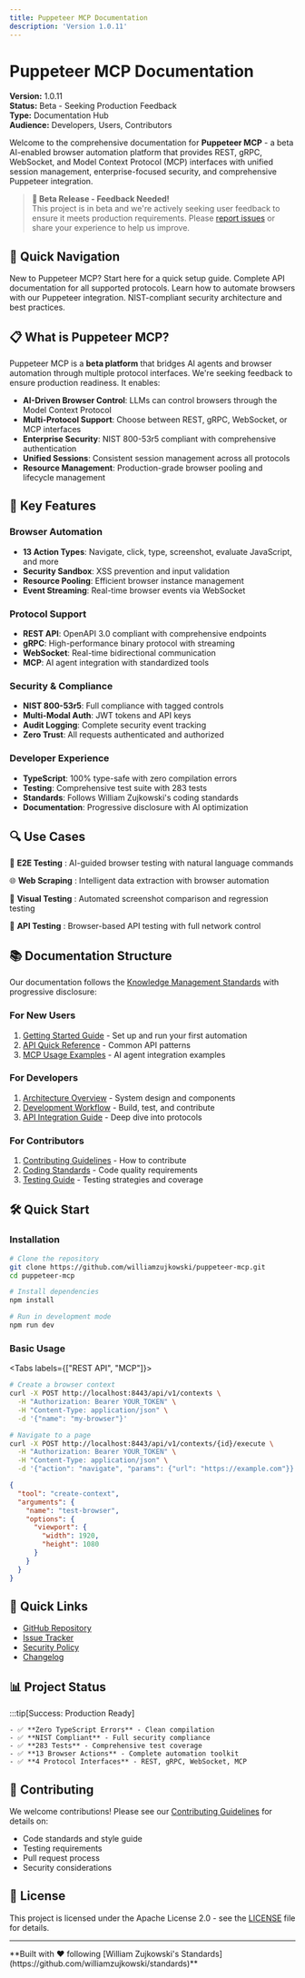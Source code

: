 ```yaml
---
title: Puppeteer MCP Documentation
description: 'Version 1.0.11'
---
```



# Puppeteer MCP Documentation

**Version:** 1.0.11  
**Status:** Beta - Seeking Production Feedback  
**Type:** Documentation Hub  
**Audience:** Developers, Users, Contributors

Welcome to the comprehensive documentation for **Puppeteer MCP** - a beta AI-enabled browser
automation platform that provides REST, gRPC, WebSocket, and Model Context Protocol (MCP) interfaces
with unified session management, enterprise-focused security, and comprehensive Puppeteer
integration.

> **🔔 Beta Release - Feedback Needed!**  
> This project is in beta and we're actively seeking user feedback to ensure it meets production
> requirements. Please [report issues](https://github.com/williamzujkowski/puppeteer-mcp/issues) or
> share your experience to help us improve.

## 🚀 Quick Navigation

<CardGrid>
  <Card title="Getting Started" icon="🚀" href="/puppeteer-mcp/quickstart/" linkText="Quick Start Guide →">
    New to Puppeteer MCP? Start here for a quick setup guide.
  </Card>

  <Card title="API Reference" icon="🔌" href="/puppeteer-mcp/quick-reference/api-cheatsheet" linkText="API Documentation →">
    Complete API documentation for all supported protocols.
  </Card>

  <Card title="Browser Automation" icon="🤖" href="/puppeteer-mcp/guides/browser-automation" linkText="Automation Guide →">
    Learn how to automate browsers with our Puppeteer integration.
  </Card>

  <Card title="Security" icon="🛡️" href="/puppeteer-mcp/architecture/security" linkText="Security Documentation →">
    NIST-compliant security architecture and best practices.
  </Card>
</CardGrid>

## 📋 What is Puppeteer MCP?

Puppeteer MCP is a **beta platform** that bridges AI agents and browser automation through multiple
protocol interfaces. We're seeking feedback to ensure production readiness. It enables:

- **AI-Driven Browser Control**: LLMs can control browsers through the Model Context Protocol
- **Multi-Protocol Support**: Choose between REST, gRPC, WebSocket, or MCP interfaces
- **Enterprise Security**: NIST 800-53r5 compliant with comprehensive authentication
- **Unified Sessions**: Consistent session management across all protocols
- **Resource Management**: Production-grade browser pooling and lifecycle management

## 🎯 Key Features

### Browser Automation

- **13 Action Types**: Navigate, click, type, screenshot, evaluate JavaScript, and more
- **Security Sandbox**: XSS prevention and input validation
- **Resource Pooling**: Efficient browser instance management
- **Event Streaming**: Real-time browser events via WebSocket

### Protocol Support

- **REST API**: OpenAPI 3.0 compliant with comprehensive endpoints
- **gRPC**: High-performance binary protocol with streaming
- **WebSocket**: Real-time bidirectional communication
- **MCP**: AI agent integration with standardized tools

### Security & Compliance

- **NIST 800-53r5**: Full compliance with tagged controls
- **Multi-Modal Auth**: JWT tokens and API keys
- **Audit Logging**: Complete security event tracking
- **Zero Trust**: All requests authenticated and authorized

### Developer Experience

- **TypeScript**: 100% type-safe with zero compilation errors
- **Testing**: Comprehensive test suite with 283 tests
- **Standards**: Follows William Zujkowski's coding standards
- **Documentation**: Progressive disclosure with AI optimization

## 🔍 Use Cases

<CardGrid>

🧪 **E2E Testing** : AI-guided browser testing with natural language commands

🌐 **Web Scraping** : Intelligent data extraction with browser automation

📸 **Visual Testing** : Automated screenshot comparison and regression testing

🔌 **API Testing** : Browser-based API testing with full network control

</CardGrid>

## 📚 Documentation Structure

Our documentation follows the
[Knowledge Management Standards](https://github.com/williamzujkowski/standards/blob/master/docs/standards/KNOWLEDGE_MANAGEMENT_STANDARDS.md)
with progressive disclosure:

### For New Users

1. [Getting Started Guide](/puppeteer-mcp/quickstart/index.md) - Set up and run your first
   automation
2. [API Quick Reference](/puppeteer-mcp/quick-reference/api-cheatsheet.md) - Common API patterns
3. [MCP Usage Examples](/puppeteer-mcp/guides/mcp-usage-examples.md) - AI agent integration examples

### For Developers

1. [Architecture Overview](/puppeteer-mcp/architecture/overview.md) - System design and components
2. [Development Workflow](/puppeteer-mcp/development/workflow.md) - Build, test, and contribute
3. [API Integration Guide](/puppeteer-mcp/guides/api-integration.md) - Deep dive into protocols

### For Contributors

1. [Contributing Guidelines](/puppeteer-mcp/contributing.md) - How to contribute
2. [Coding Standards](/puppeteer-mcp/development/standards.md) - Code quality requirements
3. [Testing Guide](/puppeteer-mcp/development/testing.md) - Testing strategies and coverage

## 🛠️ Quick Start

### Installation

```bash
# Clone the repository
git clone https://github.com/williamzujkowski/puppeteer-mcp.git
cd puppeteer-mcp

# Install dependencies
npm install

# Run in development mode
npm run dev
```

### Basic Usage

<Tabs labels={["REST API", "MCP"]}>
  <TabItem label="REST API">

```bash
# Create a browser context
curl -X POST http://localhost:8443/api/v1/contexts \
  -H "Authorization: Bearer YOUR_TOKEN" \
  -H "Content-Type: application/json" \
  -d '{"name": "my-browser"}'

# Navigate to a page
curl -X POST http://localhost:8443/api/v1/contexts/{id}/execute \
  -H "Authorization: Bearer YOUR_TOKEN" \
  -H "Content-Type: application/json" \
  -d '{"action": "navigate", "params": {"url": "https://example.com"}}'
```

  </TabItem>
  <TabItem label="MCP">

```json
{
  "tool": "create-context",
  "arguments": {
    "name": "test-browser",
    "options": {
      "viewport": {
        "width": 1920,
        "height": 1080
      }
    }
  }
}
```

  </TabItem>
</Tabs>

## 🔗 Quick Links

- [GitHub Repository](https://github.com/williamzujkowski/puppeteer-mcp)
- [Issue Tracker](https://github.com/williamzujkowski/puppeteer-mcp/issues)
- [Security Policy](https://github.com/williamzujkowski/puppeteer-mcp/blob/main/SECURITY.md)
- [Changelog](https://github.com/williamzujkowski/puppeteer-mcp/blob/main/CHANGELOG.md)

## 📊 Project Status

:::tip[Success: Production Ready]

    - ✅ **Zero TypeScript Errors** - Clean compilation
    - ✅ **NIST Compliant** - Full security compliance
    - ✅ **283 Tests** - Comprehensive test coverage
    - ✅ **13 Browser Actions** - Complete automation toolkit
    - ✅ **4 Protocol Interfaces** - REST, gRPC, WebSocket, MCP

## 🤝 Contributing

We welcome contributions! Please see our [Contributing Guidelines](/puppeteer-mcp/contributing.md)
for details on:

- Code standards and style guide
- Testing requirements
- Pull request process
- Security considerations

## 📄 License

This project is licensed under the Apache License 2.0 - see the
[LICENSE](https://github.com/williamzujkowski/puppeteer-mcp/blob/main/LICENSE) file for details.

---

<div class="text-center" markdown>
**Built with ❤️ following [William Zujkowski's Standards](https://github.com/williamzujkowski/standards)**
</div>
